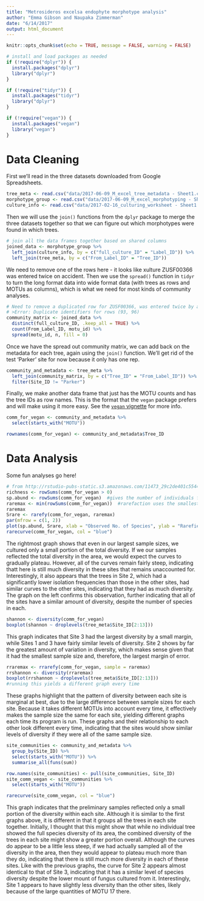```yaml
---
title: "Metrosideros excelsa endophyte morphotype analysis"
author: "Emma Gibson and Naupaka Zimmerman"
date: "6/14/2017"
output: html_document
---
```


```r
knitr::opts_chunk$set(echo = TRUE, message = FALSE, warning = FALSE)
```

```r
# install and load packages as needed 
if (!require("dplyr")) {
  install.packages("dplyr")
  library("dplyr")
}

if (!require("tidyr")) {
  install.packages("tidyr")
  library("dplyr")
}

if (!require("vegan")) {
  install.packages("vegan")
  library("vegan")
}
```

# Data Cleaning

First we'll read in the three datasets downloaded from Google Spreadsheets.

```r
tree_meta <- read.csv("data/2017-06-09_M_excel_tree_metadata - Sheet1.csv")
morphotype_group <- read.csv("data/2017-06-09_M_excel_morphotyping - Sheet1.csv")
culture_info <- read.csv("data/2017-02-16_culturing_worksheet - Sheet1.csv")
```

Then we will use the `join()` functions from the `dplyr` package to merge the three datasets together so that we can figure out which morphotypes were found in which trees.

```r
# join all the data frames together based on shared columns 
joined_data <- morphotype_group %>%
  left_join(culture_info, by = c("full_culture_ID" = "Label_ID")) %>%
  left_join(tree_meta, by = c("From_Label_ID" = "Tree_ID"))
```

We need to remove one of the rows here - it looks like xulture ZUSF00366 was entered twice on accident. Then we use the `spread()` function in `tidyr` to turn the long format data into wide format data (with trees as rows and MOTUs as columns), which is what we need for most kinds of community analyses.

```r
# Need to remove a duplicated row for ZUSF00366, was entered twice by accident
# >Error: Duplicate identifiers for rows (93, 96)
community_matrix <- joined_data %>%
  distinct(full_culture_ID, .keep_all = TRUE) %>%
  count(From_Label_ID, motu_id) %>%
  spread(motu_id, n, fill = 0) 
```

Once we have the spread out community matrix, we can add back on the metadata for each tree, again using the `join()` function. We'll get rid of the test 'Parker' site for now because it only has one rep.

```r
community_and_metadata <- tree_meta %>%
  left_join(community_matrix, by = c("Tree_ID" = "From_Label_ID")) %>%
  filter(Site_ID != "Parker")
```

Finally, we make another data frame that just has the MOTU counts and has the tree IDs as row names. This is the format that the `vegan` package prefers and will make using it more easy. See the [`vegan` vignette](http://cc.oulu.fi/~jarioksa/opetus/metodi/vegantutor.pdf) for more info.

```r
comm_for_vegan <- community_and_metadata %>%
  select(starts_with("MOTU"))

rownames(comm_for_vegan) <- community_and_metadata$Tree_ID
```

# Data Analysis

Some fun analyses go here!

```r
# from http://rstudio-pubs-static.s3.amazonaws.com/11473_29c2de401c55441ca5350862ebd04456.html
richness <- rowSums(comm_for_vegan > 0)
sp.abund <- rowSums(comm_for_vegan)  #gives the number of individuals found in each plot
raremax <- min(rowSums(comm_for_vegan))  #rarefaction uses the smallest number of observations (individuals here) per sample to extrapolate the expected number if all other samples only had that number of observations
raremax
Srare <- rarefy(comm_for_vegan, raremax)
par(mfrow = c(1, 2))
plot(sp.abund, Srare, xlab = "Observed No. of Species", ylab = "Rarefied No. of Species")
rarecurve(comm_for_vegan, col = "blue")


```

The rightmost graph shows that even in our largest sample sizes, we cultured only a small portion of the total diversity. If we our samples reflected the total diversity in the area, we would expect the curves to gradually plateau. However, all of the curves remain fairly steep, indicating thatt here is still much diversity in these sites that remains unaccounted for.
Interestingly, it also appears that the trees in Site 2, which had a significantly lower isolation frequencies than those in the other sites, had similar curves to the other sites, indicating that they had as much diversity. The graph on the left confirms this observation, further indicating that all of the sites have a similar amount of diversity, despite the number of species in each.


```r
shannon <- diversity(comm_for_vegan)
boxplot(shannon ~ droplevels(tree_meta$Site_ID[2:13]))

```

This graph indicates that Site 3 had the largest diversity by a small margin, while Sites 1 and 3 have fairly similar levels of diversity. Site 2 shows by far the greatest amount of variation in diversity, which makes sense given that it had the smallest sample size and, therefore, the largest margin of error.


```r
rraremax <- rrarefy(comm_for_vegan, sample = raremax)
rrshannon <- diversity(rraremax)
boxplot(rrshannon ~ droplevels(tree_meta$Site_ID[2:13]))
#running this yields a different graph every time


```

These graphs highlight that the pattern of diversity between each site is marginal at best, due to the large difference between sample sizes for each site. Because it takes different MOTUs into account every time, it effectively makes the sample size the same for each site, yielding different graphs each time its program is run. These graphs and their relationship to each other look different every time, indicating that the sites would show similar levels of diversity if they were all of the same sample size.


```r
site_communities <- community_and_metadata %>% 
  group_by(Site_ID) %>%
  select(starts_with("MOTU")) %>%
  summarise_all(funs(sum))

row.names(site_communities) <- pull(site_communities, Site_ID)
site_comm_vegan <- site_communities %>%
  select(starts_with("MOTU"))

rarecurve(site_comm_vegan, col = "blue")


```

This graph indicates that the preliminary samples reflected only a small portion of the diversity within each site. Although it is similar to the first graphs above, it is different in that it groups all the trees in each site together. Initially, I thought that this might show that while no individual tree showed the full species diversity of its area, the combined diversity of the trees in each site might show a greater portion overall. Although the curves do appear to be a little less steep, if we had actually sampled all of the diversity in the area, then they would appear to plateau much more than they do, indicating that there is still much more diversity in each of these sites.
Like with the previous graphs, the curve for Site 2 appears almost identical to that of Site 3, indicating that it has a similar level of species diversity despite the lower mount of fungus cultured from it. Interestingly, Site 1 appears to have slightly less diversity than the other sites, likely because of the large quantities of MOTU 17 there. 


